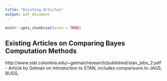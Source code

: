 ```yaml
---
title: "Existing Articles"
output: pdf_document
---
```


```r
knitr::opts_chunk$set(echo = TRUE)
```

## Existing Articles on Comparing Bayes Computation Methods

http://www.stat.columbia.edu/~gelman/research/published/stan_jebs_2.pdf - Article by Gelman on Introduction to STAN, includes comparisons to JAGS, BUGS, 